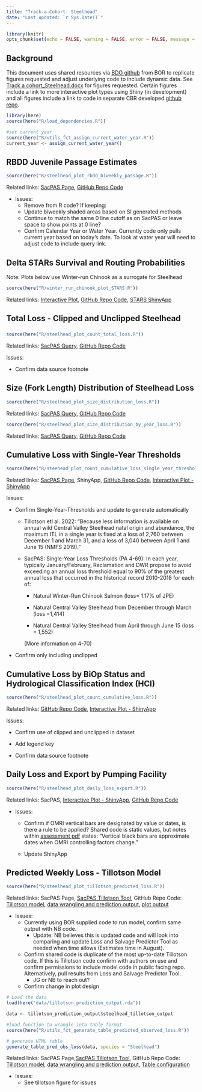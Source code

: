 ```yaml
---
title: "Track-a-Cohort: Steelhead"
date: "Last updated: `r Sys.Date()`"
---
```


```r
library(knitr)
opts_chunk$set(echo = FALSE, warning = FALSE, error = FALSE, message = FALSE)
```

## Background

This document uses shared resources via [BDO github](https://github.com/BDO-Science/track-a-cohort){target="_blank"} from BOR to replicate figures requested and adjust underlying code to include dynamic data. See [Track a cohort_Steelhead.docx](https://github.com/BDO-Science/track-a-cohort/blob/main/SH_Cohort/Track%20a%20Cohort_Steelhead.docx){target="_blank"} for figures requested. Certain figures include a link to more interactive plot types using Shiny (in development) and all figures include a link to code in separate CBR developed [github repo](https://github.com/Columbia-Basin-Research-CBR/track-a-cohort){target="_blank"}.

```r
library(here)
source(here("R/load_dependencies.R"))

#set current year
source(here("R/utils_fct_assign_current_water_year.R"))
current_year <- assign_current_water_year()
```

## RBDD Juvenile Passage Estimates

```r
source(here("R/steelhead_plot_rbdd_biweekly_passage.R"))
```

Related links: [SacPAS Page](https://www.cbr.washington.edu/sacramento/tmp/redbluffdaily_1714603318_94.html){target="_blank"}, [GitHub Repo Code](https://github.com/Columbia-Basin-Research-CBR/track-a-cohort/blob/main/R/winter_run_chinook_plot_annual_jpe.R){target="_blank"}

-   Issues:
    -   Remove from R code? If keeping:
    -   Update biweekly shaded areas based on SI generated methods
    -   Continue to match the same 0 line cutoff as on SacPAS or leave space to show points at 0 line?
    -   Confirm Calendar Year or Water Year. Currently code only pulls current year based on today's date. To look at water year will need to adjust code to include query link.

## Delta STARs Survival and Routing Probabilities

Note: Plots below use Winter-run Chinook as a surrogate for Steelhead

```r
source(here("R/winter_run_chinook_plot_STARS.R"))
```

Related links: [Interactive Plot](https://csobrien.shinyapps.io/WRChinookSTARS/){target="_blank"}, [GitHub Repo Code](https://github.com/Columbia-Basin-Research-CBR/track-a-cohort/blob/main/R/winter_run_chinook_plot_STARS.R){target="_blank"}, [STARS ShinyApp](https://www.cbr.washington.edu/shiny/STARS/){target="_blank"}

## Total Loss - Clipped and Unclipped Steelhead

### 

```r
source(here("R/steelhead_plot_count_total_loss.R"))
```

Related links: [SacPAS Query](https://www.cbr.washington.edu:2024/sacramento/data/query_loss_detail.html){target="_blank"}, [GitHub Repo Code](https://github.com/Columbia-Basin-Research-CBR/track-a-cohort/blob/main/R/steelhead_plot_count_total_loss.R){target="_blank"}

Issues:

-   Confirm data source footnote

## Size (Fork Length) Distribution of Steelhead Loss

```r
source(here("R/steelhead_plot_size_distribution_loss.R"))
```

Related links: [SacPAS Query](https://www.cbr.washington.edu:2024/sacramento/data/query_loss_detail.html){target="_blank"}, [GitHub Repo Code](https://github.com/Columbia-Basin-Research-CBR/track-a-cohort/blob/main/R/steelhead_plot_size_distribution_loss.R){target="_blank"}

```r
source(here("R/steelhead_plot_size_distribution_by_year_loss.R"))
```

Related links: [SacPAS Query](https://www.cbr.washington.edu:2024/sacramento/data/query_loss_detail.html){target="_blank"}, [GitHub Repo Code](https://github.com/Columbia-Basin-Research-CBR/track-a-cohort/blob/main/R/steelhead_plot_size_distribution_by_year_loss.R){target="_blank"}

## Cumulative Loss with Single-Year Thresholds

```r
source(here("R/steehead_plot_count_cumulative_loss_single_year_thresholds.R"))
```

Related links: [SacPAS Page](https://www.cbr.washington.edu/sacramento/workgroups/salmon_monitoring.html#loss:~:text=Chinook%20Salmon%20Loss-,Natural%20Central%20Valley%20Steelhead,-Daily%20Loss%20Table){target="_blank"}, ShinyApp, [GitHub Repo Code](https://github.com/Columbia-Basin-Research-CBR/track-a-cohort/blob/main/R/steehead_plot_count_cumulative_loss_single_year_thresholds.R){target="_blank"}, [Interactive Plot - ShinyApp](https://csobrien.shinyapps.io/CumulativeLossSingleYearThreshold/){target="\"_blank"}

Issues:

-   Confirm Single-Year-Thresholds and update to generate automatically
    -   Tillotson etl al. 2022: "Because less information is available on annual wild Central Valley Steelhead natal origin and abundance, the maximum ITL in a single year is fixed at a loss of 2,760 between December 1 and March 31, and a loss of 3,040 between April 1 and June 15 (NMFS 2019). "

    -   SacPAS: Single-Year Loss Thresholds (PA 4-69): In each year, typically January/February, Reclamation and DWR propose to avoid exceeding an annual loss threshold equal to 90% of the greatest annual loss that occurred in the historical record 2010-2018 for each of:

        -   Natural Winter-Run Chinook Salmon (loss= 1.17% of JPE)

        -   Natural Central Valley Steelhead from December through March (loss =1,414)

        -   Natural Central Valley Steelhead from April through June 15 (loss = 1,552)

        (More information on 4-70)
-   Confirm only including unclipped

## Cumulative Loss by BiOp Status and Hydrological Classification Index (HCI)

```r
source(here("R/steelhead_plot_count_cumulative_loss.R"))
```

Related links: [GitHub Repo Code](https://github.com/Columbia-Basin-Research-CBR/track-a-cohort/blob/main/R/steelhead_plot_count_cumulative_loss.R){target="_blank"}, [Interactive Plot - ShinyApp](https://csobrien.shinyapps.io/CumulativeLoss/){target="\"_blank"}

Issues:

-   Confirm use of clipped and unclipped in dataset

-   Add legend key

-   Confirm data source footnote

## Daily Loss and Export by Pumping Facility

```r
source(here("R/steelhead_plot_daily_loss_export.R"))
```

Related links: SacPAS, [Interactive Plot - ShinyApp](https://csobrien.shinyapps.io/DailyLossExports/){target="_blank"}, [GitHub Repo Code](https://github.com/Columbia-Basin-Research-CBR/track-a-cohort/blob/main/R/steelhead_plot_daily_loss_export.R){target="_blank"}

-   Issues:
    -   Confirm if OMRI vertical bars are designated by value or dates, is there a rule to be applied? Shared code is static values, but notes within [assessment pdf](chrome-extension://efaidnbmnnnibpcajpcglclefindmkaj/https://www.usbr.gov/mp/bdo/docs/20240528-proposed-action-assessment.pdf) states: "Vertical black bars are approximate dates when OMRI controlling factors change."

    -   Update ShinyApp

## Predicted Weekly Loss - Tillotson Model

```r
source(here("R/steelhead_plot_tillotson_predicted_loss.R"))
```

Related links: SacPAS Page, [SacPAS Tillotson Tool](https://www.cbr.washington.edu/sacramento/lossandsalvage/){target="_blank"}, GitHub Repo Code: [Tillotson model](https://github.com/Columbia-Basin-Research-CBR/track-a-cohort/blob/main/data-raw/Steelhead_Model_Setup.R){target="_blank"}, [data wrangling and prediction output](https://github.com/Columbia-Basin-Research-CBR/track-a-cohort/blob/main/data-raw/utils_fct_predict_tillotson_model.R){target="_black"}, [plot output](https://github.com/Columbia-Basin-Research-CBR/track-a-cohort/blob/main/R/steelhead_plot_tillotson_predicted_loss.R){target="_blank"}

-   Issues:
    -   Currently using BOR supplied code to run model, confirm same output with NB code.
        -   Update: NB believes this is updated code and will look into comparing and update Loss and Salvage Predictor Tool as needed when time allows (Estimates time in August).
    -   Confirm shared code is duplicate of the most up-to-date Tillotson code. If this is Tillotson code confirm with authors on use and confirm permissions to include model code in public facing repo. Alternatively, pull results from Loss and Salvage Predictor Tool.
        -   JG or NB to reach out?
    -   Confirm change in plot design

```r
# Load the data
load(here("data/tillotson_prediction_output.rda"))

data <- tillotson_prediction_output$steelhead_tillotson_output

#load function to wrangle into table format
source(here("R/utils_fct_generate_table_predicted_observed_loss.R"))

# generate HTML table
generate_table_pred_obs_loss(data, species = "Steelhead")

```

Related links: SacPAS Page,[SacPAS Tillotson Tool](https://www.cbr.washington.edu/sacramento/lossandsalvage/){target="_blank"}, GitHub Repo Code: [Tillotson model](https://github.com/Columbia-Basin-Research-CBR/track-a-cohort/blob/main/data-raw/Steelhead_Model_Setup.R){target="_blank"}, [data wrangling and prediction output](https://github.com/Columbia-Basin-Research-CBR/track-a-cohort/blob/main/data-raw/utils_fct_predict_tillotson_model.R){target="_black"}, [Table configuration](https://github.com/Columbia-Basin-Research-CBR/track-a-cohort/blob/main/R/utils_fct_generate_table_predicted_observed_loss.R){target="_blank"}

-   Issues:
    -   See tillotson figure for issues

